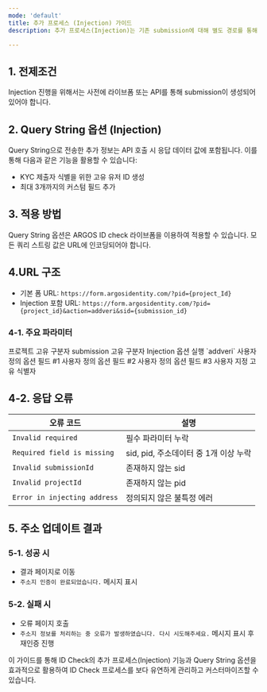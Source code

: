 ```yaml
---
mode: 'default'
title: 추가 프로세스 (Injection) 가이드
description: 추가 프로세스(Injection)는 기존 submission에 대해 별도 경로를 통해 정보를 업데이트하는 프로세스입니다. 이 프로세스를 통해 기존 카테고리의 정보가 새로운 정보로 대체됩니다.

---
```


## 1. 전제조건
<Note>
Injection 진행을 위해서는 사전에 라이브폼 또는 API를 통해 submission이 생성되어 있어야 합니다.
</Note>


## 2. Query String 옵션 (Injection)

Query String으로 전송한 추가 정보는 API 호출 시 응답 데이터 값에 포함됩니다. 이를 통해 다음과 같은 기능을 활용할 수 있습니다:
- KYC 제출자 식별을 위한 고유 유저 ID 생성
- 최대 3개까지의 커스텀 필드 추가

## 3. 적용 방법

Query String 옵션은 ARGOS ID check 라이브폼을 이용하여 적용할 수 있습니다. 모든 쿼리 스트링 값은 URL에 인코딩되어야 합니다.

## 4.URL 구조
- 기본 폼 URL: `https://form.argosidentity.com/?pid={project_Id}`
- Injection 포함 URL: `https://form.argosidentity.com/?pid={project_id}&action=addveri&sid={submission_id}`


### 4-1. 주요 파라미터

<ResponseField name="pid" type="string" required="true">
  프로젝트 고유 구분자
</ResponseField>
<ResponseField name="sid" type="string" required="true">
  submission 고유 구분자
</ResponseField>
<ResponseField name="action" type="string" required="true">
  Injection 옵션 실행 `addveri`
</ResponseField>
<ResponseField name="cf1" type="string" >
  사용자 정의 옵션 필드 #1
</ResponseField>
<ResponseField name="cf2" type="string">
  사용자 정의 옵션 필드 #2
</ResponseField>
<ResponseField name="cf3" type="string" >
  사용자 정의 옵션 필드 #3
</ResponseField>
<ResponseField name="userid" type="string" >
  사용자 지정 고유 식별자
</ResponseField>

## 4-2. 응답 오류

| 오류 코드                   | 설명                                                                                     |
|-----------------------|-------------------------------------------------------------------------------------------------|
| `Invalid required`  | 필수 파라미터 누락                        |
| `Required field is missing`       | sid, pid, 주소데이터 중 1개 이상 누락            |
| `Invalid submissionId`        | 존재하지 않는 sid             |
| `Invalid projectId`            |	존재하지 않는 pid                               |
| `Error in injecting address` | 정의되지 않은 불특정 에러         |

## 5. 주소 업데이트 결과

### 5-1. 성공 시 
- 결과 페이지로 이동
- `주소지 인증이 완료되었습니다.` 메시지 표시

### 5-2. 실패 시
- 오류 페이지 호출
- `주소지 정보를 처리하는 중 오류가 발생하였습니다. 다시 시도해주세요.` 메시지 표시 후 재인증 진행

이 가이드를 통해 ID Check의 추가 프로세스(Injection) 기능과 Query String 옵션을 효과적으로 활용하여 ID Check 프로세스를 보다 유연하게 관리하고 커스터마이즈할 수 있습니다.